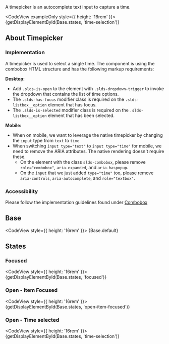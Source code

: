 
<div className="doc lead">
  A timepicker is an autocomplete text input to capture a time.
</div>

<CodeView exampleOnly style={{ height: '16rem' }}>
  {getDisplayElementById(Base.states, 'time-selection')}
</CodeView>

## About Timepicker

### Implementation

A timepicker is used to select a single time. The component is using the combobox HTML structure and has the following markup requirements:

**Desktop:**
- Add `.slds-is-open` to the element with `.slds-dropdown-trigger` to invoke the dropdown that contains the list of time options.
- The `.slds-has-focus` modifier class is required on the `.slds-listbox__option` element that has focus.
- The `.slds-is-selected` modifier class is required on the `.slds-listbox__option` element that has been selected.

**Mobile:**
- When on mobile, we want to leverage the native timepicker by changing the `input` type from `text` to `time`
- When switching `input type="text"` to `input type="time"` for mobile, we need to remove the ARIA attributes. The native rendering doesn't require these.
  - On the element with the class `slds-combobox`, please remove `role="combobox"`, `aria-expanded`, and `aria-haspopup`.
  - On the `input` that we just added `type="time"` too, please remove `aria-controls`, `aria-autocomplete`, and `role="textbox"`.

### Accessibility
Please follow the implementation guidelines found under [Combobox](/components/combobox)

## Base

<CodeView style={{ height: '16rem' }}>
  {Base.default}
</CodeView>

## States

### Focused

<CodeView style={{ height: '16rem' }}>
  {getDisplayElementById(Base.states, 'focused')}
</CodeView>

### Open - Item Focused

<CodeView style={{ height: '16rem' }}>
  {getDisplayElementById(Base.states, 'open-item-focused')}
</CodeView>

### Open - Time selected

<CodeView style={{ height: '16rem' }}>
  {getDisplayElementById(Base.states, 'time-selection')}
</CodeView>
